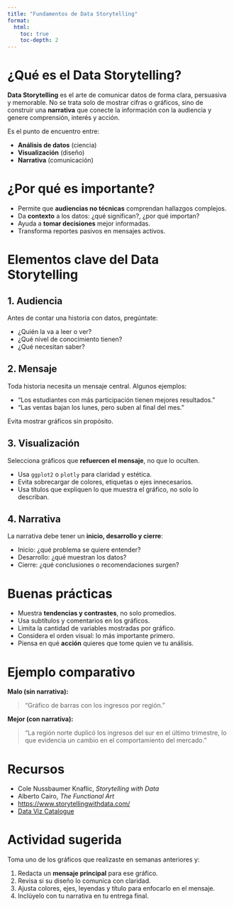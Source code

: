 ```yaml
---
title: "Fundamentos de Data Storytelling"
format:
  html:
    toc: true
    toc-depth: 2
---
```


# ¿Qué es el Data Storytelling?

**Data Storytelling** es el arte de comunicar datos de forma clara, persuasiva y memorable. No se trata solo de mostrar cifras o gráficos, sino de construir una **narrativa** que conecte la información con la audiencia y genere comprensión, interés y acción.

Es el punto de encuentro entre:

- **Análisis de datos** (ciencia)
- **Visualización** (diseño)
- **Narrativa** (comunicación)



# ¿Por qué es importante?

- Permite que **audiencias no técnicas** comprendan hallazgos complejos.
- Da **contexto** a los datos: ¿qué significan?, ¿por qué importan?
- Ayuda a **tomar decisiones** mejor informadas.
- Transforma reportes pasivos en mensajes activos.



# Elementos clave del Data Storytelling

## 1. Audiencia

Antes de contar una historia con datos, pregúntate:

- ¿Quién la va a leer o ver?
- ¿Qué nivel de conocimiento tienen?
- ¿Qué necesitan saber?

## 2. Mensaje

Toda historia necesita un mensaje central. Algunos ejemplos:

- “Los estudiantes con más participación tienen mejores resultados.”
- “Las ventas bajan los lunes, pero suben al final del mes.”

Evita mostrar gráficos sin propósito.

## 3. Visualización

Selecciona gráficos que **refuercen el mensaje**, no que lo oculten.

- Usa `ggplot2` o `plotly` para claridad y estética.
- Evita sobrecargar de colores, etiquetas o ejes innecesarios.
- Usa títulos que expliquen lo que muestra el gráfico, no solo lo describan.

## 4. Narrativa

La narrativa debe tener un **inicio, desarrollo y cierre**:

- Inicio: ¿qué problema se quiere entender?
- Desarrollo: ¿qué muestran los datos?
- Cierre: ¿qué conclusiones o recomendaciones surgen?



# Buenas prácticas

- Muestra **tendencias y contrastes**, no solo promedios.
- Usa subtítulos y comentarios en los gráficos.
- Limita la cantidad de variables mostradas por gráfico.
- Considera el orden visual: lo más importante primero.
- Piensa en qué **acción** quieres que tome quien ve tu análisis.



# Ejemplo comparativo

**Malo (sin narrativa):**

> “Gráfico de barras con los ingresos por región.”

**Mejor (con narrativa):**

> “La región norte duplicó los ingresos del sur en el último trimestre, lo que evidencia un cambio en el comportamiento del mercado.”



# Recursos

- Cole Nussbaumer Knaflic, *Storytelling with Data*
- Alberto Cairo, *The Functional Art*
- [https://www.storytellingwithdata.com/](https://www.storytellingwithdata.com/)
- [Data Viz Catalogue](https://datavizcatalogue.com/)



# Actividad sugerida

Toma uno de los gráficos que realizaste en semanas anteriores y:

1. Redacta un **mensaje principal** para ese gráfico.
2. Revisa si su diseño lo comunica con claridad.
3. Ajusta colores, ejes, leyendas y título para enfocarlo en el mensaje.
4. Inclúyelo con tu narrativa en tu entrega final.
